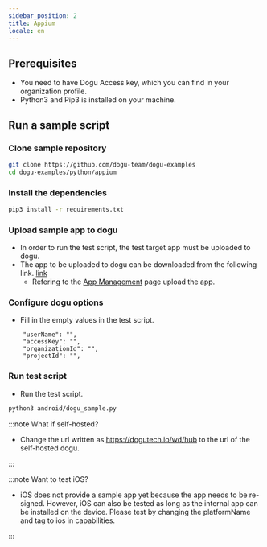 ```yaml
---
sidebar_position: 2
title: Appium
locale: en
---
```


## Prerequisites

- You need to have Dogu Access key, which you can find in your organization profile.
- Python3 and Pip3 is installed on your machine.

## Run a sample script

### Clone sample repository

```sh
git clone https://github.com/dogu-team/dogu-examples
cd dogu-examples/python/appium
```

### Install the dependencies

```sh
pip3 install -r requirements.txt
```

### Upload sample app to dogu

- In order to run the test script, the test target app must be uploaded to dogu.
- The app to be uploaded to dogu can be downloaded from the following link. [link](https://github.com/dogu-team/third-party-binaries/releases/download/wikipedia-apps/wikipedia-android.apk)
  - Refering to the [App Management](/management/project/app) page upload the app.

### Configure dogu options

- Fill in the empty values ​​in the test script.

```
    "userName": "",
    "accessKey": "",
    "organizationId": "",
    "projectId": "",

```

### Run test script

- Run the test script.

```sh
python3 android/dogu_sample.py
```

:::note
What if self-hosted?

- Change the url written as https://dogutech.io/wd/hub to the url of the self-hosted dogu.

:::

:::note
Want to test iOS?

- iOS does not provide a sample app yet because the app needs to be re-signed. However, iOS can also be tested as long as the internal app can be installed on the device. Please test by changing the platformName and tag to ios in capabilities.

:::
